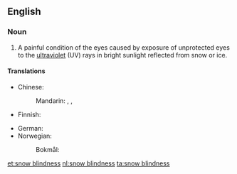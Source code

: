 ==English==
{{wikipedia}}

===Noun===
{{en-noun|-}}

# A painful condition of the eyes caused by exposure of unprotected eyes to the [[ultraviolet]] (UV) rays in bright sunlight reflected from snow or ice.

====Translations====
{{trans-top|condition of the eyes caused by exposure to UV rays}}
* Chinese:
*: Mandarin: {{t+|cmn|雪盲|tr=xuěmáng|sc=Hani}}, {{t|cmn|雪盲癥|sc=Hani}}, {{t|cmn|雪盲症|tr=xuěmángzhèng|sc=Hani}}
* Finnish: {{t+|fi|lumisokeus}}
{{trans-mid}}
* German: {{t+|de|Schneeblindheit|f}}
* Norwegian:
*: Bokmål: {{t|nb|snøblindhet|m|f}}
{{trans-bottom}}

[[et:snow blindness]]
[[nl:snow blindness]]
[[ta:snow blindness]]